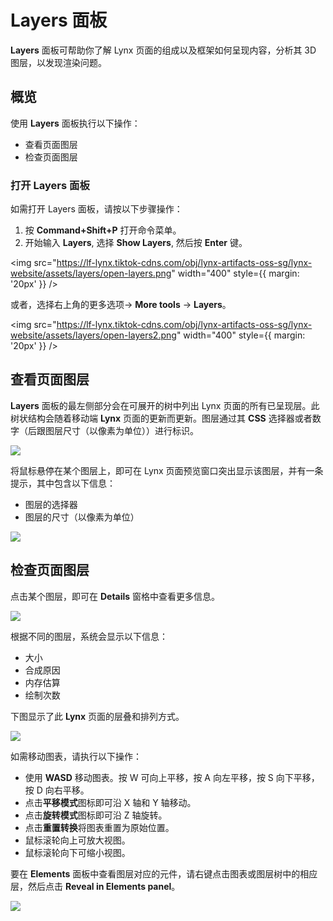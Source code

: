 <style jsx>{`
  .full_image {
    width: 800px;
    margin: 20px;
  }
`}</style>

# Layers 面板

**Layers** 面板可帮助你了解 Lynx 页面的组成以及框架如何呈现内容，分析其 3D 图层，以发现渲染问题。

## 概览

使用 **Layers** 面板执行以下操作：

- 查看页面图层
- 检查页面图层

### 打开 Layers 面板

如需打开 Layers 面板，请按以下步骤操作：

1. 按 **Command+Shift+P** 打开命令菜单。
2. 开始输入 **Layers**, 选择 **Show Layers**, 然后按 **Enter** 键。

<img
  src="https://lf-lynx.tiktok-cdns.com/obj/lynx-artifacts-oss-sg/lynx-website/assets/layers/open-layers.png"
  width="400"
  style={{ margin: '20px' }}
/>

或者，选择右上角的更多选项-> **More tools** -> **Layers**。

<img
  src="https://lf-lynx.tiktok-cdns.com/obj/lynx-artifacts-oss-sg/lynx-website/assets/layers/open-layers2.png"
  width="400"
  style={{ margin: '20px' }}
/>

## 查看页面图层

**Layers** 面板的最左侧部分会在可展开的树中列出 Lynx 页面的所有已呈现层。此树状结构会随着移动端 **Lynx** 页面的更新而更新。图层通过其 **CSS** 选择器或者数字（后跟图层尺寸（以像素为单位））进行标识。

<img
  src="https://lf-lynx.tiktok-cdns.com/obj/lynx-artifacts-oss-sg/lynx-website/assets/layers/view-layers.png"
  class="full_image"
/>

将鼠标悬停在某个图层上，即可在 Lynx 页面预览窗口突出显示该图层，并有一条提示，其中包含以下信息：

- 图层的选择器
- 图层的尺寸（以像素为单位）

<img
  src="https://lf-lynx.tiktok-cdns.com/obj/lynx-artifacts-oss-sg/lynx-website/assets/layers/view-layers-screen.png"
  class="full_image"
/>

## 检查页面图层

点击某个图层，即可在 **Details** 窗格中查看更多信息。

<img
  src="https://lf-lynx.tiktok-cdns.com/obj/lynx-artifacts-oss-sg/lynx-website/assets/layers/check-layer-details.png"
  class="full_image"
/>

根据不同的图层，系统会显示以下信息：

- 大小
- 合成原因
- 内存估算
- 绘制次数

下图显示了此 **Lynx** 页面的层叠和排列方式。

<img
  src="https://lf-lynx.tiktok-cdns.com/obj/lynx-artifacts-oss-sg/lynx-website/assets/layers/layer-3d-view.png"
  class="full_image"
/>

如需移动图表，请执行以下操作：

- 使用 **WASD** 移动图表。按 W 可向上平移，按 A 向左平移，按 S 向下平移，按 D 向右平移。
- 点击**平移模式**图标即可沿 X 轴和 Y 轴移动。
- 点击**旋转模式**图标即可沿 Z 轴旋转。
- 点击**重置转换**将图表重置为原始位置。
- 鼠标滚轮向上可放大视图。
- 鼠标滚轮向下可缩小视图。

要在 **Elements** 面板中查看图层对应的元件，请右键点击图表或图层树中的相应层，然后点击 **Reveal in Elements panel**。

<img
  src="https://lf-lynx.tiktok-cdns.com/obj/lynx-artifacts-oss-sg/lynx-website/assets/layers/layer-element.png"
  class="full_image"
/>
